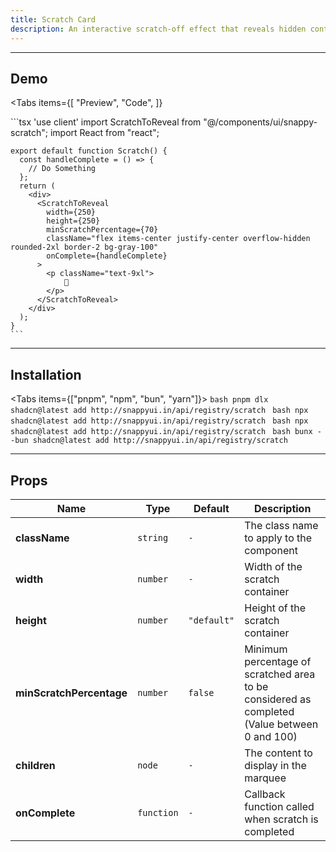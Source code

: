 ```yaml
---
title: Scratch Card
description: An interactive scratch-off effect that reveals hidden content with ease.
---
```



---

## Demo

<Tabs
  items={[
    "Preview",
    "Code",
  ]}
>
  <Tab value="Preview">
    <div className="flex flex-col items-center justify-center mb-6 rounded-lg py-5 px-5">
      <Scratch />
    </div>
  </Tab>

  <Tab value="Code">
    ```tsx
    'use client'
    import ScratchToReveal from "@/components/ui/snappy-scratch";
    import React from "react";

    export default function Scratch() {
      const handleComplete = () => {
        // Do Something
      };
      return (
        <div>
          <ScratchToReveal
            width={250}
            height={250}
            minScratchPercentage={70}
            className="flex items-center justify-center overflow-hidden rounded-2xl border-2 bg-gray-100"
            onComplete={handleComplete}
          >
            <p className="text-9xl">
                🍵
            </p>
          </ScratchToReveal>
        </div>
      );
    }
    ```

  </Tab>
</Tabs>

---

## Installation

<Tabs items={["pnpm", "npm", "bun", "yarn"]}>
  <Tab value="pnpm">
    ```bash
    pnpm dlx shadcn@latest add http://snappyui.in/api/registry/scratch
    ```
  </Tab>
  <Tab value="npm">
    ```bash
    npx shadcn@latest add http://snappyui.in/api/registry/scratch
    ```
  </Tab>
  <Tab value="yarn">
    ```bash
    npx shadcn@latest add http://snappyui.in/api/registry/scratch
    ```
  </Tab>
  <Tab value="bun">
    ```bash
    bunx --bun shadcn@latest add http://snappyui.in/api/registry/scratch
    ```
  </Tab>
</Tabs>


---

## Props

| Name                     | Type       | Default     | Description                                                                                  |
| ------------------------ | ---------- | ----------- | -------------------------------------------------------------------------------------------- |
| **className**            | `string`   | `-`         | The class name to apply to the component                                                     |
| **width**                | `number`   | `-`         | Width of the scratch container                                                               |
| **height**               | `number`   | `"default"` | Height of the scratch container                                                              |
| **minScratchPercentage** | `number`   | `false`     | Minimum percentage of scratched area to be considered as completed (Value between 0 and 100) |
| **children**             | `node`     | `-`         | The content to display in the marquee                                                        |
| **onComplete**           | `function` | `-`         | Callback function called when scratch is completed                                           |

